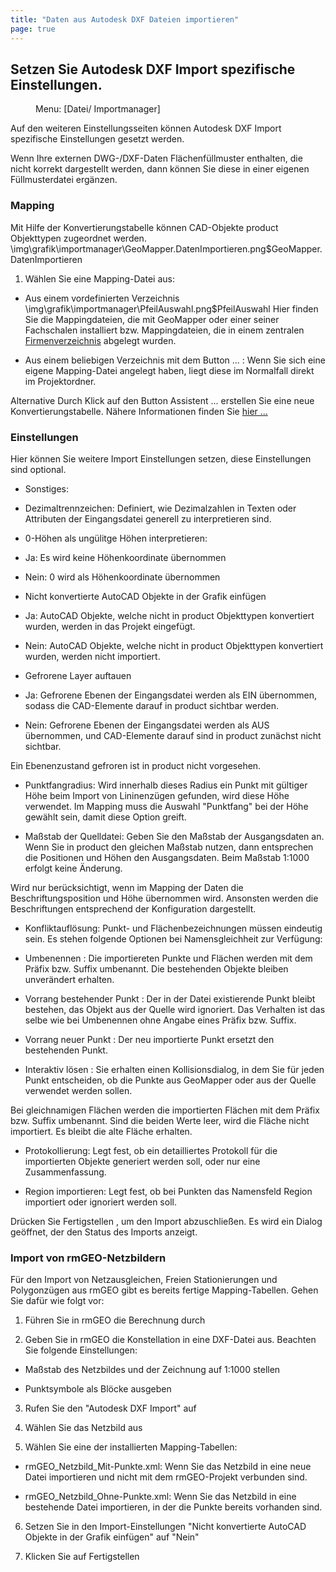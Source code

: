 ```yaml
---
title: "Daten aus Autodesk DXF Dateien importieren"
page: true
---
```

## Setzen Sie Autodesk DXF Import spezifische Einstellungen.
<GeoMapper> <Menu> Menu: [Datei/ Importmanager] </Menu> 

Auf den weiteren Einstellungsseiten k&#246;nnen Autodesk DXF Import spezifische Einstellungen gesetzt werden.

<Success>
Wenn Ihre externen DWG-/DXF-Daten Fl&#228;chenf&#252;llmuster enthalten, die nicht korrekt dargestellt werden, dann k&#246;nnen Sie diese in einer eigenen F&#252;llmusterdatei erg&#228;nzen. 
</Success>


### Mapping
Mit Hilfe der Konvertierungstabelle k&#246;nnen CAD-Objekte  <Placeholder>product</Placeholder> Objekttypen zugeordnet werden.<Image>\img\grafik\importmanager\GeoMapper.DatenImportieren.png$GeoMapper.DatenImportieren</Image>


1.  W&#228;hlen Sie eine Mapping-Datei aus:

-  Aus einem vordefinierten Verzeichnis<Image>\img\grafik\importmanager\PfeilAuswahl.png$PfeilAuswahl</Image> Hier finden Sie die Mappingdateien, die mit GeoMapper oder einer seiner Fachschalen installiert bzw. Mappingdateien, die in einem zentralen 
[Firmenverzeichnis](../datei/programm-einstellungen6)
 abgelegt wurden.

-  Aus einem beliebigen Verzeichnis mit dem Button <Border>...</Border> : Wenn Sie sich eine eigene Mapping-Datei angelegt haben, liegt diese im Normalfall direkt im Projektordner.





Alternative
 Durch Klick auf den Button  <Border>Assistent ...</Border>  erstellen Sie eine neue Konvertierungstabelle. 
N&#228;here Informationen finden Sie [hier ...](../importmanager/autodesk3)


### Einstellungen
Hier k&#246;nnen Sie weitere Import Einstellungen setzen, diese Einstellungen sind optional.

- <Bold> Sonstiges: </Bold>  

- Dezimaltrennzeichen: Definiert, wie Dezimalzahlen in Texten oder Attributen der Eingangsdatei generell zu interpretieren sind.

- 0-H&#246;hen als ung&#252;litge H&#246;hen interpretieren: 

- Ja: Es wird keine H&#246;henkoordinate &#252;bernommen

- Nein: 0 wird als H&#246;henkoordinate &#252;bernommen



- Nicht konvertierte AutoCAD Objekte in der Grafik  einf&#252;gen

- Ja: AutoCAD Objekte, welche nicht in <Placeholder>product</Placeholder> Objekttypen konvertiert wurden, werden in das Projekt eingef&#252;gt.

- Nein: AutoCAD Objekte, welche nicht in <Placeholder>product</Placeholder> Objekttypen konvertiert wurden, werden nicht importiert.



- Gefrorene Layer auftauen

- Ja: <Italic> Gefrorene </Italic>  Ebenen der Eingangsdatei werden als EIN &#252;bernommen, sodass die CAD-Elemente darauf in <Placeholder>product</Placeholder> sichtbar werden.

- Nein: <Italic> Gefrorene </Italic>  Ebenen der Eingangsdatei werden als AUS &#252;bernommen, und CAD-Elemente  darauf sind in <Placeholder>product</Placeholder> zun&#228;chst nicht sichtbar.


<Warning>
Ein Ebenenzustand 
 <Italic> gefroren
 </Italic>  ist in 
 <Placeholder>product</Placeholder> nicht vorgesehen.

</Warning>


- Punktfangradius: Wird innerhalb dieses Radius ein Punkt mit g&#252;ltiger H&#246;he beim Import von Lininenz&#252;gen gefunden, wird diese H&#246;he verwendet. Im Mapping muss die Auswahl &quot;Punktfang&quot; bei der H&#246;he gew&#228;hlt sein, damit diese Option greift.

-  Ma&#223;stab der Quelldatei: Geben Sie den Ma&#223;stab der Ausgangsdaten an. Wenn Sie in <Placeholder>product</Placeholder> den gleichen Ma&#223;stab nutzen, dann entsprechen die Positionen und H&#246;hen den Ausgangsdaten. Beim Ma&#223;stab 1:1000 erfolgt keine &#196;nderung. 


<Success>
Wird nur ber&#252;cksichtigt, wenn im Mapping der Daten die Beschriftungsposition und H&#246;he &#252;bernommen wird. Ansonsten werden die Beschriftungen entsprechend der Konfiguration dargestellt.

</Success>


- <Bold> Konfliktaufl&#246;sung: </Bold> Punkt- und Fl&#228;chenbezeichnungen m&#252;ssen eindeutig sein. Es stehen folgende Optionen bei Namensgleichheit  zur Verf&#252;gung:

- <Italic> Umbenennen </Italic> : Die importiereten Punkte und Fl&#228;chen werden mit dem Pr&#228;fix bzw. Suffix umbenannt. Die bestehenden Objekte bleiben unver&#228;ndert erhalten.

- <Italic> Vorrang bestehender Punkt </Italic> : Der in der Datei existierende Punkt bleibt bestehen, das Objekt aus der Quelle wird ignoriert. Das Verhalten ist das selbe wie bei <Italic> Umbenennen </Italic>  ohne Angabe eines Pr&#228;fix bzw. Suffix.

- <Italic> Vorrang neuer Punkt </Italic> : Der neu importierte Punkt ersetzt den bestehenden Punkt.

- <Italic> Interaktiv l&#246;sen </Italic> : Sie erhalten einen Kollisionsdialog, in dem Sie f&#252;r jeden Punkt entscheiden, ob die Punkte aus GeoMapper oder aus der Quelle verwendet werden sollen. 


<Warning>
Bei gleichnamigen Fl&#228;chen werden die importierten Fl&#228;chen mit dem Pr&#228;fix bzw. Suffix umbenannt. Sind die beiden Werte leer, wird die Fl&#228;che nicht importiert. Es bleibt die alte Fl&#228;che erhalten.

</Warning>


- <Bold> Protokollierung: </Bold>  Legt fest, ob ein detailliertes Protokoll f&#252;r die importierten Objekte generiert werden soll, oder nur eine Zusammenfassung.

- <Bold> Region importieren: </Bold>  Legt fest, ob bei Punkten das Namensfeld <Italic> Region </Italic>  importiert oder ignoriert werden soll.




Dr&#252;cken Sie  <Border>Fertigstellen</Border> , um den Import abzuschlie&#223;en. Es wird ein Dialog ge&#246;ffnet, der den Status des Imports anzeigt.

### Import von rmGEO-Netzbildern
F&#252;r den Import von Netzausgleichen, Freien Stationierungen und Polygonz&#252;gen aus rmGEO gibt es bereits fertige Mapping-Tabellen. Gehen Sie daf&#252;r wie folgt vor:

1. F&#252;hren Sie in rmGEO die Berechnung durch

2. Geben Sie in rmGEO die Konstellation in eine DXF-Datei aus. Beachten Sie folgende Einstellungen:

- Ma&#223;stab des Netzbildes und der Zeichnung auf 1:1000 stellen

- Punktsymbole als Bl&#246;cke ausgeben



3. Rufen Sie den &quot;Autodesk DXF Import&quot; auf

4. W&#228;hlen Sie das Netzbild aus

5. W&#228;hlen Sie eine der installierten Mapping-Tabellen:

- <Bold> rmGEO_Netzbild_Mit-Punkte.xml: </Bold>  Wenn Sie das Netzbild in eine neue Datei importieren und nicht mit dem rmGEO-Projekt verbunden sind.

- <Bold> rmGEO_Netzbild_Ohne-Punkte.xml: </Bold>  Wenn Sie das Netzbild in eine bestehende Datei importieren, in der die Punkte bereits vorhanden sind.



6. Setzen Sie in den Import-Einstellungen &quot;Nicht konvertierte AutoCAD Objekte in der Grafik  einf&#252;gen&quot; auf &quot;Nein&quot;

7. Klicken Sie auf <Border>Fertigstellen</Border> 





</GeoMapper>

